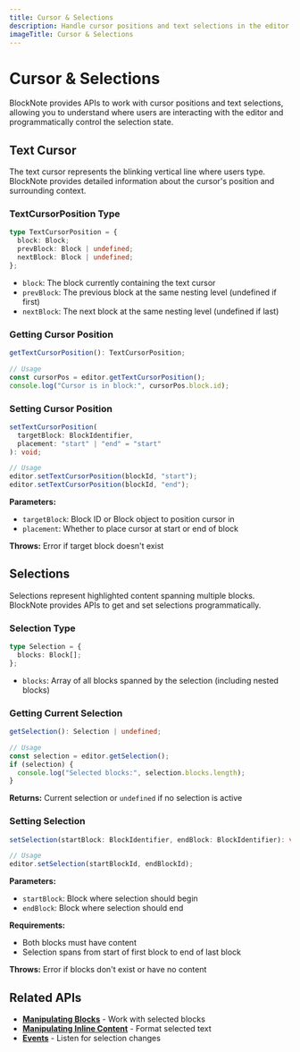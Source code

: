 ```yaml
---
title: Cursor & Selections
description: Handle cursor positions and text selections in the editor
imageTitle: Cursor & Selections
---
```


# Cursor & Selections

BlockNote provides APIs to work with cursor positions and text selections, allowing you to understand where users are interacting with the editor and programmatically control the selection state.

## Text Cursor

The text cursor represents the blinking vertical line where users type. BlockNote provides detailed information about the cursor's position and surrounding context.

### TextCursorPosition Type

```typescript
type TextCursorPosition = {
  block: Block;
  prevBlock: Block | undefined;
  nextBlock: Block | undefined;
};
```

- `block`: The block currently containing the text cursor
- `prevBlock`: The previous block at the same nesting level (undefined if first)
- `nextBlock`: The next block at the same nesting level (undefined if last)

### Getting Cursor Position

```typescript
getTextCursorPosition(): TextCursorPosition;

// Usage
const cursorPos = editor.getTextCursorPosition();
console.log("Cursor is in block:", cursorPos.block.id);
```

### Setting Cursor Position

```typescript
setTextCursorPosition(
  targetBlock: BlockIdentifier,
  placement: "start" | "end" = "start"
): void;

// Usage
editor.setTextCursorPosition(blockId, "start");
editor.setTextCursorPosition(blockId, "end");
```

**Parameters:**

- `targetBlock`: Block ID or Block object to position cursor in
- `placement`: Whether to place cursor at start or end of block

**Throws:** Error if target block doesn't exist

## Selections

Selections represent highlighted content spanning multiple blocks. BlockNote provides APIs to get and set selections programmatically.

### Selection Type

```typescript
type Selection = {
  blocks: Block[];
};
```

- `blocks`: Array of all blocks spanned by the selection (including nested blocks)

### Getting Current Selection

```typescript
getSelection(): Selection | undefined;

// Usage
const selection = editor.getSelection();
if (selection) {
  console.log("Selected blocks:", selection.blocks.length);
}
```

**Returns:** Current selection or `undefined` if no selection is active

### Setting Selection

```typescript
setSelection(startBlock: BlockIdentifier, endBlock: BlockIdentifier): void;

// Usage
editor.setSelection(startBlockId, endBlockId);
```

**Parameters:**

- `startBlock`: Block where selection should begin
- `endBlock`: Block where selection should end

**Requirements:**

- Both blocks must have content
- Selection spans from start of first block to end of last block

**Throws:** Error if blocks don't exist or have no content

## Related APIs

- **[Manipulating Blocks](/docs/reference/editor/manipulating-blocks)** - Work with selected blocks
- **[Manipulating Inline Content](/docs/reference/editor/manipulating-inline-content)** - Format selected text
- **[Events](/docs/reference/editor/events)** - Listen for selection changes
